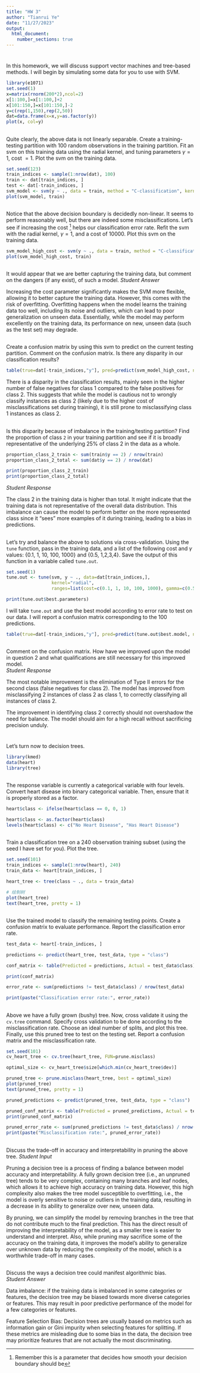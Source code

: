 ---
title: "HW 3"
author: "Tianrui Ye"
date: "11/27/2023"
output: 
  html_document:
    number_sections: true
---
# 
In this homework, we will discuss support vector machines and tree-based methods.  I will begin by simulating some data for you to use with SVM. 
```{r}
library(e1071)
set.seed(1) 
x=matrix(rnorm(200*2),ncol=2)
x[1:100,]=x[1:100,]+2
x[101:150,]=x[101:150,]-2
y=c(rep(1,150),rep(2,50))
dat=data.frame(x=x,y=as.factor(y))
plot(x, col=y)
```

##
Quite clearly, the above data is not linearly separable.  Create a training-testing partition with 100 random observations in the training partition.  Fit an svm on this training data using the radial kernel, and tuning parameters $\gamma=1$, cost $=1$.  Plot the svm on the training data.  
```{r}
set.seed(123)
train_indices <- sample(1:nrow(dat), 100)
train <- dat[train_indices, ]
test <- dat[-train_indices, ]
svm_model <- svm(y ~ ., data = train, method = "C-classification", kernel = "radial", gamma = 1, cost = 1)
plot(svm_model, train)

```
##
Notice that the above decision boundary is decidedly non-linear.  It seems to perform reasonably well, but there are indeed some misclassifications.  Let's see if increasing the cost ^[Remember this is a parameter that decides how smooth your decision boundary should be] helps our classification error rate.  Refit the svm with the radial kernel, $\gamma=1$, and a cost of 10000.  Plot this svm on the training data. 
```{r}
svm_model_high_cost <- svm(y ~ ., data = train, method = "C-classification", kernel = "radial", gamma = 1, cost = 10000)
plot(svm_model_high_cost, train)

```
##
It would appear that we are better capturing the training data, but comment on the dangers (if any exist), of such a model. 
*Student Answer*

Increasing the cost parameter significantly makes the SVM more flexible, allowing it to better capture the training data. However, this comes with the risk of overfitting. Overfitting happens when the model learns the training data too well, including its noise and outliers, which can lead to poor generalization on unseen data. Essentially, while the model may perform excellently on the training data, its performance on new, unseen data (such as the test set) may degrade.

##
Create a confusion matrix by using this svm to predict on the current testing partition.  Comment on the confusion matrix.  Is there any disparity in our classification results?    
```{r}
table(true=dat[-train_indices,"y"], pred=predict(svm_model_high_cost, newdata=dat[-train_indices,]))
```




There is a disparity in the classification results, mainly seen in the higher number of false negatives for class 1 compared to the false positives for class 2. This suggests that while the model is cautious not to wrongly classify instances as class 2 (likely due to the higher cost of misclassifications set during training), it is still prone to misclassifying class 1 instances as class 2.

##
Is this disparity because of imbalance in the training/testing partition?  Find the proportion of class `2` in your training partition and see if it is broadly representative of the underlying 25\% of class 2 in the data as a whole.  
```{r}
proportion_class_2_train <- sum(train$y == 2) / nrow(train)
proportion_class_2_total <- sum(dat$y == 2) / nrow(dat)

print(proportion_class_2_train)
print(proportion_class_2_total)
```
*Student Response*

The class 2 in the training data is higher than total. It might indicate that the training data is not representative of the overall data distribution. This imbalance can cause the model to perform better on the more represented class since it "sees" more examples of it during training, leading to a bias in predictions.

##
Let's try and balance the above to solutions via cross-validation.  Using the `tune` function, pass in the training data, and a list of the following cost and $\gamma$ values: {0.1, 1, 10, 100, 1000} and {0.5, 1,2,3,4}.  Save the output of this function in a variable called `tune.out`.  
```{r}
set.seed(1)
tune.out <- tune(svm, y ~ ., data=dat[train_indices,], 
                 kernel="radial", 
                 ranges=list(cost=c(0.1, 1, 10, 100, 1000), gamma=c(0.5, 1, 2, 3, 4)))

print(tune.out$best.parameters)
```
I will take `tune.out` and use the best model according to error rate to test on our data.  I will report a confusion matrix corresponding to the 100 predictions.  

```{r, eval = FALSE}
table(true=dat[-train_indices,"y"], pred=predict(tune.out$best.model, newdata=dat[-train_indices,]))
```
##
Comment on the confusion matrix.  How have we improved upon the model in question 2 and what qualifications are still necessary for this improved model.  
*Student Response*

The most notable improvement is the elimination of Type II errors for the second class (false negatives for class 2). The model has improved from misclassifying 2 instances of class 2 as class 1, to correctly classifying all instances of class 2. 

The improvement in identifying class 2 correctly should not overshadow the need for balance. The model should aim for a high recall without sacrificing precision unduly.

# 
Let's turn now to decision trees.  
```{r}
library(kmed)
data(heart)
library(tree)
```


## 
The response variable is currently a categorical variable with four levels.  Convert heart disease into binary categorical variable.  Then, ensure that it is properly stored as a factor. 
```{r}
heart$class <- ifelse(heart$class == 0, 0, 1)

heart$class <- as.factor(heart$class)
levels(heart$class) <- c("No Heart Disease", "Has Heart Disease")
```
## 
Train a classification tree on a 240 observation training subset (using the seed I have set for you).  Plot the tree.  
```{r}
set.seed(101)
train_indices <- sample(1:nrow(heart), 240)
train_data <- heart[train_indices, ]

heart_tree <- tree(class ~ ., data = train_data)

# 绘制树
plot(heart_tree)
text(heart_tree, pretty = 1)
```

## 
Use the trained model to classify the remaining testing points.  Create a confusion matrix to evaluate performance.  Report the classification error rate.  
```{r}
test_data <- heart[-train_indices, ]

predictions <- predict(heart_tree, test_data, type = "class")

conf_matrix <- table(Predicted = predictions, Actual = test_data$class)

print(conf_matrix)

error_rate <- sum(predictions != test_data$class) / nrow(test_data)

print(paste("Classification error rate:", error_rate))

```
##  
Above we have a fully grown (bushy) tree.  Now, cross validate it using the `cv.tree` command.  Specify cross validation to be done according to the misclassification rate.  Choose an ideal number of splits, and plot this tree.  Finally, use this pruned tree to test on the testing set.  Report a confusion matrix and the misclassification rate.  
```{r}
set.seed(101)
cv_heart_tree <- cv.tree(heart_tree, FUN=prune.misclass)

optimal_size <- cv_heart_tree$size[which.min(cv_heart_tree$dev)]

pruned_tree <- prune.misclass(heart_tree, best = optimal_size)
plot(pruned_tree)
text(pruned_tree, pretty = 1)

pruned_predictions <- predict(pruned_tree, test_data, type = "class")

pruned_conf_matrix <- table(Predicted = pruned_predictions, Actual = test_data$class)
print(pruned_conf_matrix)

pruned_error_rate <- sum(pruned_predictions != test_data$class) / nrow(test_data)
print(paste("Misclassification rate:", pruned_error_rate))
```

##
Discuss the trade-off in accuracy and interpretability in pruning the above tree. 
*Student Input *

Pruning a decision tree is a process of finding a balance between model accuracy and interpretability. A fully grown decision tree (i.e., an unpruned tree) tends to be very complex, containing many branches and leaf nodes, which allows it to achieve high accuracy on training data. However, this high complexity also makes the tree model susceptible to overfitting, i.e., the model is overly sensitive to noise or outliers in the training data, resulting in a decrease in its ability to generalize over new, unseen data.

By pruning, we can simplify the model by removing branches in the tree that do not contribute much to the final prediction. This has the direct result of improving the interpretability of the model, as a smaller tree is easier to understand and interpret. Also, while pruning may sacrifice some of the accuracy on the training data, it improves the model's ability to generalize over unknown data by reducing the complexity of the model, which is a worthwhile trade-off in many cases.


## 
Discuss the ways a decision tree could manifest algorithmic bias.  
*Student Answer*

Data imbalance: if the training data is imbalanced in some categories or features, the decision tree may be biased towards more diverse categories or features. This may result in poor predictive performance of the model for a few categories or features.

Feature Selection Bias: Decision trees are usually based on metrics such as information gain or Gini impurity when selecting features for splitting. If these metrics are misleading due to some bias in the data, the decision tree may prioritize features that are not actually the most discriminating.
